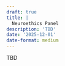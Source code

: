 ```yaml
---
draft: true 
title: |
  Neuroethics Panel
description: 'TBD'
date: '2025-12-01'
date-format: medium 
---
```



TBD


